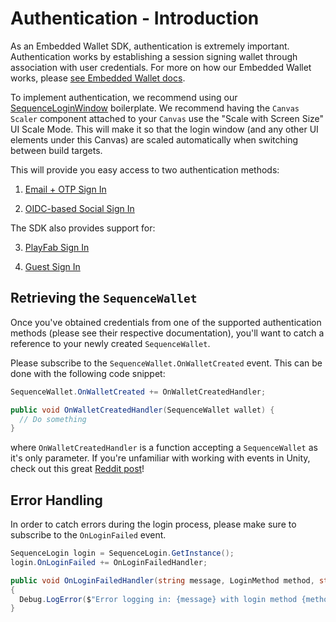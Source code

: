 # Authentication - Introduction

As an Embedded Wallet SDK, authentication is extremely important. Authentication works by establishing a session signing wallet through association with user credentials. For more on how our Embedded Wallet works, please [see Embedded Wallet docs](/solutions/wallets/embedded-wallet/overview).

To implement authentication, we recommend using our [SequenceLoginWindow](/sdk/unity/bootstrap_game#login) boilerplate.
We recommend having the `Canvas Scaler` component attached to your `Canvas` use the "Scale with Screen Size" UI Scale Mode. This will make it so that the login window (and any other UI elements under this Canvas) are scaled automatically when switching between build targets.

This will provide you easy access to two authentication methods:

1. [Email + OTP Sign In](/sdk/unity/onboard/authentication/email)

2. [OIDC-based Social Sign In](/sdk/unity/onboard/authentication/oidc)

The SDK also provides support for:

3. [PlayFab Sign In](/sdk/unity/onboard/authentication/playfab)

4. [Guest Sign In](/sdk/unity/onboard/authentication/guest)

## Retrieving the `SequenceWallet`

Once you've obtained credentials from one of the supported authentication methods (please see their respective documentation), you'll want to catch a reference to your newly created `SequenceWallet`.

Please subscribe to the `SequenceWallet.OnWalletCreated` event. This can be done with the following code snippet:

```csharp
SequenceWallet.OnWalletCreated += OnWalletCreatedHandler;

public void OnWalletCreatedHandler(SequenceWallet wallet) {
  // Do something
}
```

where `OnWalletCreatedHandler` is a function accepting a `SequenceWallet` as it's only parameter. If you're unfamiliar with working with events in Unity, check out this great [Reddit post](https://www.reddit.com/r/gamedev/comments/u3hz2v/how_to_use_events_a_supersimple_unity_example/)!

## Error Handling

In order to catch errors during the login process, please make sure to subscribe to the `OnLoginFailed` event.

```csharp
SequenceLogin login = SequenceLogin.GetInstance();
login.OnLoginFailed += OnLoginFailedHandler;

public void OnLoginFailedHandler(string message, LoginMethod method, string email, List<LoginMethod> loginMethods = default)
{
  Debug.LogError($"Error logging in: {message} with login method {method} and email {email}");
}
```
